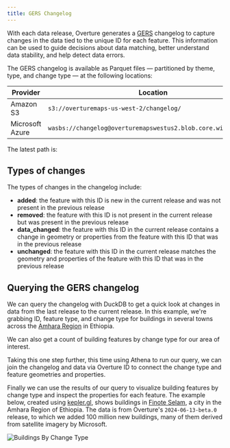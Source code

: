 ```yaml
---
title: GERS Changelog
---
```


With each data release, Overture generates a [GERS](../) changelog to capture changes in the data tied to the unique ID for each feature. This information can be used to guide decisions about data matching, better understand data stability, and help detect data errors.

The GERS changelog is available as Parquet files &mdash; partitioned by theme, type, and change type &mdash; at the following locations:

| Provider | Location |
| ------ | -------- |
| Amazon S3 | `s3://overturemaps-us-west-2/changelog/` |
| Microsoft Azure | `wasbs://changelog@overturemapswestus2.blob.core.windows.net/` |

The latest path is:
<QueryBuilder query="__OVERTURE_RELEASE/" language="text"></QueryBuilder>

## Types of changes

The types of changes in the changelog include:

- **added**: the feature with this ID is new in the current release and was not present in the previous release
- **removed**: the feature with this ID is not present in the current release but was present in the previous release
- **data_changed**: the feature with this ID in the current release contains a change in geometry or properties from the feature with this ID that was in the previous release
- **unchanged**: the feature with this ID in the current release matches the geometry and properties of the feature with this ID that was in the previous release

## Querying the GERS changelog

We can query the changelog with DuckDB to get a quick look at changes in data from the last release to the current release. In this example, we're grabbing ID, feature type, and change type for buildings in several towns across the [Amhara Region](https://en.wikipedia.org/wiki/Amhara_Region) in Ethiopia.

<QueryBuilder query={changelog_buildings_churn}></QueryBuilder>

We can also get a count of building features by change type for our area of interest.

<QueryBuilder query={changelog_buildings_feature_by_change_type}></QueryBuilder>

Taking this one step further, this time using Athena to run our query, we can join the changelog and data via Overture ID to connect the change type and feature geometries and properties.

<QueryBuilder query={changelog_buildings_join}></QueryBuilder>

Finally we can use the results of our query to visualize building features by change type and inspect the properties for each feature. The example below, created using [kepler.gl](https://kepler.gl/), shows buildings in [Finote Selam](https://en.wikipedia.org/wiki/Finote_Selam), a city in the Amhara Region of Ethiopia. The data is from Overture's `2024-06-13-beta.0` release, to which we added 100 million new buildings, many of them derived from satellite imagery by Microsoft.

![Buildings By Change Type](/img/gers/buildings-change-type-amhara-region.png)
